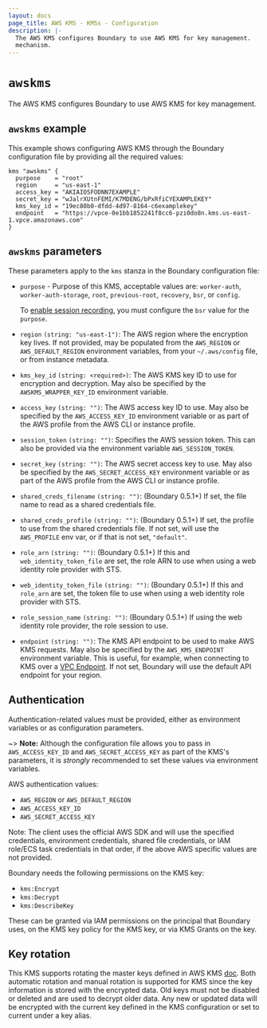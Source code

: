 ```yaml
---
layout: docs
page_title: AWS KMS - KMSs - Configuration
description: |-
  The AWS KMS configures Boundary to use AWS KMS for key management.
  mechanism.
---
```


# `awskms`

The AWS KMS configures Boundary to use AWS KMS for key management.

## `awskms` example

This example shows configuring AWS KMS through the Boundary configuration file
by providing all the required values:

```hcl
kms "awskms" {
  purpose    = "root"
  region     = "us-east-1"
  access_key = "AKIAIOSFODNN7EXAMPLE"
  secret_key = "wJalrXUtnFEMI/K7MDENG/bPxRfiCYEXAMPLEKEY"
  kms_key_id = "19ec80b0-dfdd-4d97-8164-c6examplekey"
  endpoint   = "https://vpce-0e1bb1852241f8cc6-pzi0do8n.kms.us-east-1.vpce.amazonaws.com"
}
```

## `awskms` parameters

These parameters apply to the `kms` stanza in the Boundary configuration file:

- `purpose` - Purpose of this KMS, acceptable values are: `worker-auth`, `worker-auth-storage`,
   `root`, `previous-root`, `recovery`, `bsr`, or `config`.

   To [enable session recording](/boundary/docs/configuration/session-recording/enable-session-recording), you must configure the `bsr` value for the `purpose`.

- `region` `(string: "us-east-1")`: The AWS region where the encryption key
  lives. If not provided, may be populated from the `AWS_REGION` or
  `AWS_DEFAULT_REGION` environment variables, from your `~/.aws/config` file,
  or from instance metadata.

- `kms_key_id` `(string: <required>)`: The AWS KMS key ID to use for encryption
  and decryption. May also be specified by the `AWSKMS_WRAPPER_KEY_ID`
  environment variable.

- `access_key` `(string: "")`: The AWS access key ID to use. May also be
  specified by the `AWS_ACCESS_KEY_ID` environment variable or as part of the
  AWS profile from the AWS CLI or instance profile.

- `session_token` `(string: "")`: Specifies the AWS session token. This can
  also be provided via the environment variable `AWS_SESSION_TOKEN`.

- `secret_key` `(string: "")`: The AWS secret access key to use. May
  also be specified by the `AWS_SECRET_ACCESS_KEY` environment variable or as
  part of the AWS profile from the AWS CLI or instance profile.

- `shared_creds_filename` `(string: "")`: (Boundary 0.5.1+) If set, the file
  name to read as a shared credentials file.

- `shared_creds_profile` `(string: "")`: (Boundary 0.5.1+) If set, the
  profile to use from the shared credentials file. If not set, will use the
  `AWS_PROFILE` env var, or if that is not set, `"default"`.

- `role_arn` `(string: "")`: (Boundary 0.5.1+) If this and
  `web_identity_token_file` are set, the role ARN to use when using a web
  identity role provider with STS.

- `web_identity_token_file` `(string: "")`: (Boundary 0.5.1+) If this and
  `role_arn` are set, the token file to use when using a web identity role
  provider with STS.

- `role_session_name` `(string: "")`: (Boundary 0.5.1+) If using the web
  identity role provider, the role session to use.

- `endpoint` `(string: "")`: The KMS API endpoint to be used to make AWS KMS
  requests. May also be specified by the `AWS_KMS_ENDPOINT` environment
  variable. This is useful, for example, when connecting to KMS over a [VPC
  Endpoint](https://docs.aws.amazon.com/kms/latest/developerguide/kms-vpc-endpoint.html).
  If not set, Boundary will use the default API endpoint for your region.

## Authentication

Authentication-related values must be provided, either as environment
variables or as configuration parameters.

~> **Note:** Although the configuration file allows you to pass in
`AWS_ACCESS_KEY_ID` and `AWS_SECRET_ACCESS_KEY` as part of the KMS's parameters, it
is _strongly_ recommended to set these values via environment variables.

AWS authentication values:

- `AWS_REGION` or `AWS_DEFAULT_REGION`
- `AWS_ACCESS_KEY_ID`
- `AWS_SECRET_ACCESS_KEY`

Note: The client uses the official AWS SDK and will use the specified
credentials, environment credentials, shared file credentials, or IAM role/ECS
task credentials in that order, if the above AWS specific values are not
provided.

Boundary needs the following permissions on the KMS key:

- `kms:Encrypt`
- `kms:Decrypt`
- `kms:DescribeKey`

These can be granted via IAM permissions on the principal that Boundary uses, on
the KMS key policy for the KMS key, or via KMS Grants on the key.

## Key rotation

This KMS supports rotating the master keys defined in AWS KMS
[doc](https://docs.aws.amazon.com/kms/latest/developerguide/rotate-keys.html). Both automatic
rotation and manual rotation is supported for KMS since the key information is stored with the
encrypted data. Old keys must not be disabled or deleted and are used to decrypt older data.
Any new or updated data will be encrypted with the current key defined in the KMS configuration
or set to current under a key alias.
